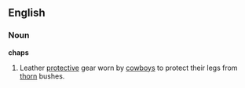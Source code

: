 ==English==
===Noun===
'''chaps'''
# Leather [[protective]] gear worn by [[cowboy]]s to protect their legs from [[thorn]] bushes.